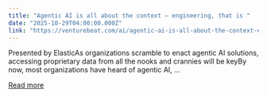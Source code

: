 ```yaml
---
title: "Agentic AI is all about the context — engineering, that is "
date: "2025-10-29T04:00:00.000Z"
link: "https://venturebeat.com/ai/agentic-ai-is-all-about-the-context-engineering-that-is"
---
```


Presented by ElasticAs organizations scramble to enact agentic AI solutions, accessing proprietary data from all the nooks and crannies will be keyBy now, most organizations have heard of agentic AI, ...

[Read more](https://venturebeat.com/ai/agentic-ai-is-all-about-the-context-engineering-that-is)
